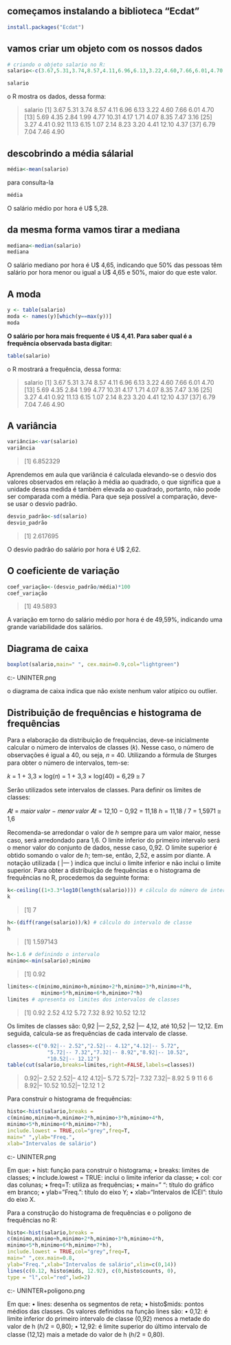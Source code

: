## começamos instalando a biblioteca "Ecdat"

```{r}
install.packages("Ecdat")
```

## vamos criar um objeto com os nossos dados

```{r}
# criando o objeto salario no R:
salario<-c(3.67,5.31,3.74,8.57,4.11,6.96,6.13,3.22,4.60,7.66,6.01,4.70,5.69,4.35,2.84,1.99,4.77,10.31,4.17,1.71,4.07,8.35,7.47,3.16,3.27,4.41,0.92,11.13,6.15,1.07,2.14,8.23,3.20,4.41,12.10,4.37,6.79,7.04,7.46,4.90)
```

```{r}
salario
```

o R mostra os dados, dessa forma:

> salario
 [1]  3.67  5.31  3.74  8.57  4.11  6.96  6.13  3.22  4.60  7.66  6.01  4.70
[13]  5.69  4.35  2.84  1.99  4.77 10.31  4.17  1.71  4.07  8.35  7.47  3.16
[25]  3.27  4.41  0.92 11.13  6.15  1.07  2.14  8.23  3.20  4.41 12.10  4.37
[37]  6.79  7.04  7.46  4.90


## descobrindo a média sálarial

```{r}
média<-mean(salario)
```

para consulta-la 

```{r}
média
```

O salário médio por hora é U$ 5,28.

## da mesma forma vamos tirar a mediana 

```{r}
mediana<-median(salario)
mediana
```

O salário mediano por hora é U$ 4,65, indicando que 50% das pessoas têm 
salário por hora menor ou igual a U$ 4,65 e 50%, maior do que este valor.

## A moda

```{r}
y <- table(salario)
moda <- names(y)[which(y==max(y))]
moda
```

**O salário por hora mais frequente é U$ 4,41.
Para saber qual é a frequência observada basta digitar:**

```{r}
table(salario)
```

o R mostrará a frequência, dessa forma:

> salario
 [1]  3.67  5.31  3.74  8.57  4.11  6.96  6.13  3.22  4.60  7.66  6.01  4.70
[13]  5.69  4.35  2.84  1.99  4.77 10.31  4.17  1.71  4.07  8.35  7.47  3.16
[25]  3.27  4.41  0.92 11.13  6.15  1.07  2.14  8.23  3.20  4.41 12.10  4.37
[37]  6.79  7.04  7.46  4.90

## A variância

```{r}
variância<-var(salario)
variância
```
> [1] 6.852329

Aprendemos em aula que variância é calculada elevando-se o desvio dos valores observados em 
relação à média ao quadrado, o que significa que a unidade dessa medida é
também elevada ao quadrado, portanto, não pode ser comparada com a média. 
Para que seja possível a comparação, deve-se usar o desvio padrão.

```{r}
desvio_padrão<-sd(salario)
desvio_padrão
```
> [1] 2.617695

O desvio padrão do salário por hora é U$ 2,62.

## O coeficiente de variação

```{r}
coef_variação<-(desvio_padrão/média)*100
coef_variação
```
> [1] 49.5893

A variação em torno do salário médio por hora é de 49,59%, indicando uma 
grande variabilidade dos salários.

## Diagrama de caixa

```{r}
boxplot(salario,main=" ", cex.main=0.9,col="lightgreen")
```
c:\Users\darae\Documents\R - UNINTER\plot.png

o diagrama de caixa indica que não existe nenhum valor 
atípico ou outlier.

## Distribuição de frequências e histograma de frequências

Para a elaboração da distribuição de frequências, deve-se inicialmente 
calcular o número de intervalos de classes (𝑘). Nesse caso, o número de 
observações é igual a 40, ou seja, 𝑛 = 40. Utilizando a fórmula de Sturges para 
obter o número de intervalos, tem-se:

𝑘 = 1 + 3,3 × log(𝑛) = 1 + 3,3 × log(40) = 6,29 ≅ 7

Serão utilizados sete intervalos de classes. Para definir os limites de 
classes:

𝐴𝑡 = 𝑚𝑎𝑖𝑜𝑟 𝑣𝑎𝑙𝑜𝑟 − 𝑚𝑒𝑛𝑜𝑟 𝑣𝑎𝑙𝑜𝑟
𝐴𝑡 = 12,10 − 0,92 = 11,18
ℎ = 11,18 / 7 = 1,5971 ≅ 1,6

Recomenda-se arredondar o valor de ℎ sempre para um valor maior, nesse 
caso, será arredondado para 1,6. O limite inferior do primeiro intervalo será o 
menor valor do conjunto de dados, nesse caso, 0,92. O limite superior é obtido 
somando o valor de ℎ; tem-se, então, 2,52, e assim por diante. A notação utilizada 
( |--- ) indica que inclui o limite inferior e não inclui o limite superior.
Para obter a distribuição de frequências e o histograma de frequências no 
R, procedemos da seguinte forma:

```{r}
k<-ceiling((1+3.3*log10(length(salario)))) # cálculo do número de intervalos de classe
k
```
>[1] 7

```{r}
h<-(diff(range(salario))/k) # cálculo do intervalo de classe
h
```
>[1] 1.597143

```{r}
h<-1.6 # definindo o intervalo
minimo<-min(salario);minimo
```
> [1] 0.92

```{r}
limites<-c(minimo,minimo+h,minimo+2*h,minimo+3*h,minimo+4*h,
           minimo+5*h,minimo+6*h,minimo+7*h)
limites # apresenta os limites dos intervalos de classes
```
>[1]  0.92  2.52  4.12  5.72  7.32  8.92 10.52 12.12

Os limites de classes são: 0,92 |--- 2,52, 2,52 |--- 4,12, até 10,52 |--- 12,12.
Em seguida, calcula-se as frequências de cada intervalo de classe.

```{r}
classes<-c("0.92|-- 2.52","2.52|-- 4.12","4.12|-- 5.72",
             "5.72|-- 7.32","7.32|-- 8.92","8.92|-- 10.52",
             "10.52|-- 12.12")
table(cut(salario,breaks=limites,right=FALSE,labels=classes))
```
> 0.92|-- 2.52   2.52|-- 4.12   4.12|-- 5.72   5.72|-- 7.32   7.32|-- 8.92
             5              9             11              6              6 
  8.92|-- 10.52 10.52|-- 12.12
             1              2

Para construir o histograma de frequências:

```{r}
histo<-hist(salario,breaks = 
c(minimo,minimo+h,minimo+2*h,minimo+3*h,minimo+4*h,
minimo+5*h,minimo+6*h,minimo+7*h),
include.lowest = TRUE,col="grey",freq=T,
main=" ",ylab="Freq.",
xlab="Intervalos de salário")
```
c:\Users\darae\Documents\R - UNINTER\histograma.png

Em que:
• hist: função para construir o histograma;
• breaks: limites de classes;
• include.lowest = TRUE: inclui o limite inferior da classe;
• col: cor das colunas;
• freq=T: utiliza as frequências;
• main=" ": título do gráfico em branco;
• ylab="Freq.": título do eixo Y;
• xlab="Intervalos de ICEI": título do eixo X.

Para a construção do histograma de frequências e o polígono de 
frequências no R:

```{r}
histo<-hist(salario,breaks = 
c(minimo,minimo+h,minimo+2*h,minimo+3*h,minimo+4*h,
minimo+5*h,minimo+6*h,minimo+7*h),
include.lowest = TRUE,col="grey",freq=T,
main=" ",cex.main=0.8,
ylab="Freq.",xlab="Intervalos de salário",xlim=c(0,14))
lines(c(0.12, histo$mids, 12.92), c(0,histo$counts, 0),
type = "l",col="red",lwd=2)
```
c:\Users\darae\Documents\R - UNINTER\histo+poligono.png

Em que:
• lines: desenha os segmentos de reta;
• histo$mids: pontos médios das classes.
Os valores definidos na função lines são:
• 0,12: é limite inferior do primeiro intervalo de classe (0,92) menos a metade
do valor de h (ℎ/2 = 0,80);
• 12,92: é limite superior do último intervalo de classe (12,12) mais a metade
do valor de h (ℎ/2 = 0,80).
